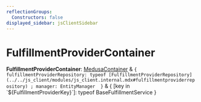 ```yaml
---
reflectionGroups:
  Constructors: false
displayed_sidebar: jsClientSidebar
---
```



# FulfillmentProviderContainer

 **FulfillmentProviderContainer**: [MedusaContainer](js_client.internal.internal.MedusaContainer.mdx) & ``{ fulfillmentProviderRepository: typeof [FulfillmentProviderRepository](../../js_client/modules/js_client.internal.mdx#fulfillmentproviderrepository) ; manager: EntityManager  }`` & &#123; [key in \`$&#123;FulfillmentProviderKey&#125;\`]: typeof BaseFulfillmentService &#125;
